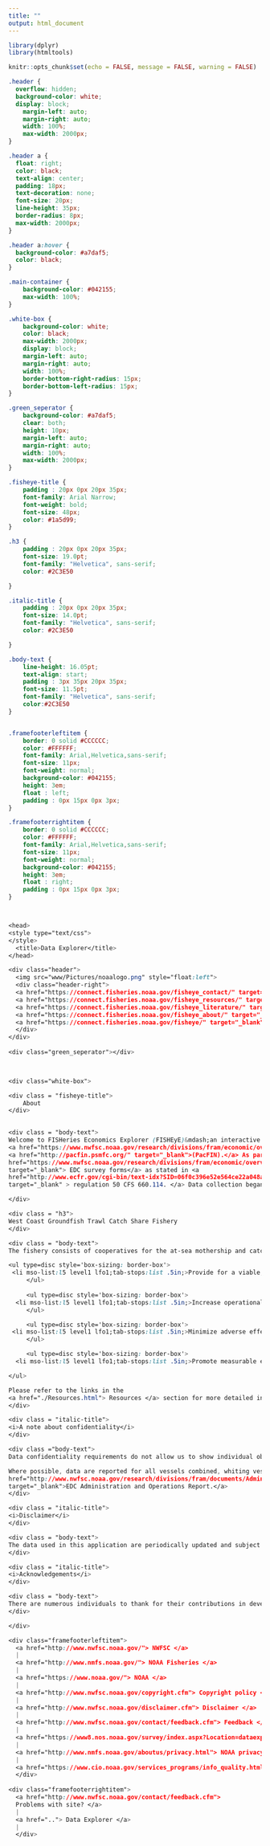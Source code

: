 ```yaml
---
title: ""
output: html_document
---
```


```r
library(dplyr)
library(htmltools)

knitr::opts_chunk$set(echo = FALSE, message = FALSE, warning = FALSE)

```

```css


.header {
  overflow: hidden;
  background-color: white;
  display: block;
    margin-left: auto;
    margin-right: auto;
    width: 100%;
    max-width: 2000px;
}

.header a {
  float: right;
  color: black;
  text-align: center;
  padding: 18px;
  text-decoration: none;
  font-size: 20px;
  line-height: 35px;
  border-radius: 8px;
  max-width: 2000px;
}

.header a:hover {
  background-color: #a7daf5;
  color: black;
}

.main-container {
    background-color: #042155;
    max-width: 100%;
}

.white-box {
    background-color: white;
    color: black;
    max-width: 2000px;
    display: block;
    margin-left: auto;
    margin-right: auto;
    width: 100%;
    border-bottom-right-radius: 15px;
    border-bottom-left-radius: 15px;
}

.green_seperator {
    background-color: #a7daf5;
    clear: both;
    height: 10px;
    margin-left: auto;
    margin-right: auto;
    width: 100%;
    max-width: 2000px;
}

.fisheye-title {
    padding : 20px 0px 20px 35px;
    font-family: Arial Narrow;
    font-weight: bold;
    font-size: 48px;
    color: #1a5d99;
}

.h3 {
    padding : 20px 0px 20px 35px;
    font-size: 19.0pt;
    font-family: "Helvetica", sans-serif;
    color: #2C3E50

}

.italic-title {
    padding : 20px 0px 20px 35px;
    font-size: 14.0pt;
    font-family: "Helvetica", sans-serif;
    color: #2C3E50

}

.body-text {
    line-height: 16.05pt;
    text-align: start;
    padding : 3px 35px 20px 35px;
    font-size: 11.5pt;
    font-family: "Helvetica", sans-serif;
    color:#2C3E50
}


.framefooterleftitem {
    border: 0 solid #CCCCCC;
    color: #FFFFFF;
    font-family: Arial,Helvetica,sans-serif;
    font-size: 11px;
    font-weight: normal;
    background-color: #042155;
    height: 3em;
    float : left;
    padding : 0px 15px 0px 3px;
}

.framefooterrightitem {
    border: 0 solid #CCCCCC;
    color: #FFFFFF;
    font-family: Arial,Helvetica,sans-serif;
    font-size: 11px;
    font-weight: normal;
    background-color: #042155;
    height: 3em;
    float : right;
    padding : 0px 15px 0px 3px;
}



<head>
<style type="text/css">
</style>
  <title>Data Explorer</title>
</head>

<div class="header">
  <img src="www/Pictures/noaalogo.png" style="float:left">
  <div class="header-right">
  <a href="https://connect.fisheries.noaa.gov/fisheye_contact/" target="_blank">Contact Us</a>
  <a href="https://connect.fisheries.noaa.gov/fisheye_resources/" target="_blank">Resources</a>
  <a href="https://connect.fisheries.noaa.gov/fisheye_literature/" target="_blank">Literature</a>
  <a href="https://connect.fisheries.noaa.gov/fisheye_about/" target="_blank">About</a>
  <a href="https://connect.fisheries.noaa.gov/fisheye/" target="_blank">Home</a>
  </div>
</div>
    
<div class="green_seperator"></div>
  


<div class="white-box">

<div class = "fisheye-title">
	About
</div>
              

<div class = "body-text">
Welcome to FISHeries Economics Explorer (FISHEyE)&mdash;an interactive tool for exploring data from the West Coast Groundfish Trawl Catch Share Program. FISHEyE provides metrics to track and evaluate the catch share program. The metrics are not intended to be interpreted as causal, directional, nor normative but, rather, to facilitate the examination of trends and changes. Data used in FISHEyE comes from the Economic Data Collection
<a href="https://www.nwfsc.noaa.gov/research/divisions/fram/economic/overview.cfm" target="_blank">(EDC)</a> Program and the Pacific Fisheries Information Network 
<a href="http://pacfin.psmfc.org/" target="_blank">(PacFIN).</a> As part of the catch share program, participants of the fishery are required to complete <a
href="https://www.nwfsc.noaa.gov/research/divisions/fram/economic/overview.cfm"
target="_blank"> EDC survey forms</a> as stated in <a
href="http://www.ecfr.gov/cgi-bin/text-idx?SID=06f0c396e52e564ce22a048aa910f49f&node=50:13.0.1.1.1.4.1.5&rgn=div8"
target="_blank" > regulation 50 CFS 660.114. </a> Data collection began in 2009, two years prior to implementing the catch share program. All vessels that participate in the catch share program must report data for all fisheries they participate in, including non-catch share fisheries.

</div>

<div class = "h3">
West Coast Groundfish Trawl Catch Share Fishery
</div>

<div class = "body-text">
The fishery consists of cooperatives for the at-sea mothership and catcher-processor fleets, and an individual fishing quota (IFQ) program for the shorebased trawl fleet (catcher vessels, and first receivers and shorebased processors). The catch share program was implemented in 2011 with several goals, including:

<ul type=disc style='box-sizing: border-box'>
 <li mso-list:l5 level1 lfo1;tab-stops:list .5in;>Provide for a viable, profitable, and efficient groundfish fishery;
     </ul>
     
     <ul type=disc style='box-sizing: border-box'>
  <li mso-list:l5 level1 lfo1;tab-stops:list .5in;>Increase operational flexibility;
     </ul>

     <ul type=disc style='box-sizing: border-box'>
 <li mso-list:l5 level1 lfo1;tab-stops:list .5in;>Minimize adverse effects on fishing communities and other fisheries to the extent practical;
     </ul>

     <ul type=disc style='box-sizing: border-box'>
  <li mso-list:l5 level1 lfo1;tab-stops:list .5in;>Promote measurable economic and employment benefits through the seafood catching, processing, distribution, and support sectors of the industry.

</ul>

Please refer to the links in the
<a href="./Resources.html"> Resources </a> section for more detailed information about the fishery.
</div>

<div class = "italic-title">
<i>A note about confidentiality</i>
</div>

<div class ="body-text">
Data confidentiality requirements do not allow us to show individual observations. Therefore, we aggregate or summarize the data to protect individual confidentiality. Data queries that would display confidential data are not plotted or made available to download. In these cases, the number of observations will be shown in the data table, but the value will be shown as “NA”.

Where possible, data are reported for all vessels combined, whiting vessels, and non-whiting vessels. If there are fewer than three vessels in either the whiting or non-whiting category we will only report the “All vessels” category. More information on data confidentiality requirements can be found in the <a
href="http://www.nwfsc.noaa.gov/research/divisions/fram/documents/Administration_Operations_Report_2014.pdf"
target="_blank">EDC Administration and Operations Report.</a>
</div>

<div class = "italic-title">
<i>Disclaimer</i>
</div>

<div class = "body-text">
The data used in this application are periodically updated and subject to change. Data updates are recorded in the FISHEyE blog.
</div>

<div class = "italic-title">
<i>Acknowledgements</i>
</div>

<div class = "body-text">
There are numerous individuals to thank for their contributions in developing FISHEyE. We thank the Northwest Fisheries Science Center (NWFSC) economists and application developers, Scientific Data Management staff, and Information Technology staff. We thank PacFIN for providing landings information. NMFS Office of Science and Technology and NMFS Office of Sustainable Fisheries provided support. Numerous individuals reviewed the application and we    thank them for their helpful comments and suggestions. Finally and very importantly, we thank the members of the West Coast fishing industry who have supplied information to the EDC Program.
</div>

</div>

<div class="framefooterleftitem">
  <a href="http://www.nwfsc.noaa.gov/"> NWFSC </a>
  |
  <a href="http://www.nmfs.noaa.gov/"> NOAA Fisheries </a>
  |
  <a href="https://www.noaa.gov/"> NOAA </a>
  |
  <a href="http://www.nwfsc.noaa.gov/copyright.cfm"> Copyright policy </a>
  |
  <a href="http://www.nwfsc.noaa.gov/disclaimer.cfm"> Disclaimer </a>
  |
  <a href="http://www.nwfsc.noaa.gov/contact/feedback.cfm"> Feedback </a>
  |
  <a href="https://www8.nos.noaa.gov/survey/index.aspx?Location=dataexplorer"> NOAA customer satisfaction survey </a>
  |
  <a href="http://www.nmfs.noaa.gov/aboutus/privacy.html"> NOAA privacy policy </a>
  |
  <a href="https://www.cio.noaa.gov/services_programs/info_quality.html"> NOAA information quality </a>
  </div>
  
<div class="framefooterrightitem">
  <a href="http://www.nwfsc.noaa.gov/contact/feedback.cfm">
  Problems with site? </a>
  |
  <a href=".."> Data Explorer </a>
  |
  </div>

```
